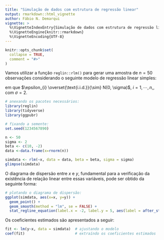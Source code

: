```yaml
---
title: "Simulação de dados com estrutura de regressão linear"
output: rmarkdown::html_vignette
author: Fábio N. Demarqui
vignette: >
  %\VignetteIndexEntry{Simulação de dados com estrutura de regressão linear}
  %\VignetteEngine{knitr::rmarkdown}
  %\VignetteEncoding{UTF-8}
---
```


```r
knitr::opts_chunk$set(
  collapse = TRUE,
  comment = "#>"
)
```

Vamos utilizar a função `reglin::rlm()` para gerar uma amostra de $n=50$ observações considerando o seguinte modelo de regressão linear simples:

\begin{equation}
  y_{i} = 10 - 2x_{i} + \epsilon_{i}, 
\end{equation}
em que $\epsilon_{i} \overset{\text{i.i.d.}}{\sim} N(0, \sigma)$, $i=1, \cdots, n,$, com $\sigma = 2$.

```r
# anexando os pacotes necessários:
library(reglin)
library(tidyverse)
library(ggpubr)

# fixando a semente:
set.seed(1234567890)

n <- 50
sigma <- 2
beta <- c(10, -2)
data <-data.frame(x=rnorm(n))

simdata <- rlm(~x, data = data, beta = beta, sigma = sigma)
glimpse(simdata)

```

O diagrama de dispersão entre $x$ e $y$, fundamental para a verificação da existência de relação linear entre essas variáveis, pode ser obtido da seguinte forma:

```r

# plotando o diagrama de dispersão:
ggplot(simdata, aes(x=x, y=y)) +
  geom_point() +
  geom_smooth(method = "lm", se = FALSE) +
  stat_regline_equation(label.x = -2, label.y = 5, aes(label = after_stat(eq.label))) 
```

Os coeficientes estimados são apresentados a seguir:

```r

fit <- lm(y~x, data = simdata)  # ajustando o modelo
coef(fit)                       # extraíndo os coeficientes estimados
```

